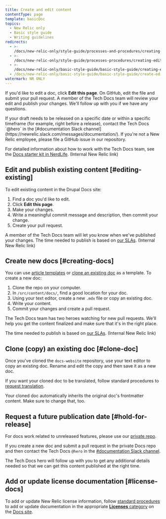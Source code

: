 ```yaml
---
title: Create and edit content
contentType: page
template: basicDoc
topics:
  - New Relic only
  - Basic style guide
  - Writing guidelines
redirects:
  - >-
    /docs/new-relic-only/style-guide/processes-and-procedures/creating-and-editing-content
  - >-
    /docs/new-relic-only/style-guide/processes-procedures/creating-editing-content
  - >-
    /docs/new-relic-only/basic-style-guide/basic-style-guide/creating-editing-content
  - /docs/new-relic-only/basic-style-guide/basic-style-guide/create-edit-content
watermark: NR ONLY
---
```


If you'd like to edit a doc, click **Edit this page**. On GitHub, edit the file and submit your pull request. A member of the Tech Docs team will review your edit and publish your changes. We'll follow up with you if we have any questions.

<Callout variant="important">
  If your draft needs to be released on a specific date or within a specific timeframe (for example, right before a release), contact the Tech Docs `@hero` in the [#documentation Slack channel](https://newrelic.slack.com/messages/documentation/). If you're not a New Relic employee, please file a GitHub issue in our repository.
</Callout>

For detailed information about how to work with the Tech Docs team, see the [Docs starter kit in NerdLife](https://nerdlife.datanerd.us/new-relic/our-departments/product/experience-design/docs-starter-kit). (Internal New Relic link)

## Edit and publish existing content [#editing-existing]

To edit existing content in the Drupal Docs site:

1. Find a doc you'd like to edit.
2. Click **Edit this page**.
3. Make your changes. 
4. Write a meaningful commit message and description, then commit your change.
5. Create your pull request.

A member of the Tech Docs team will let you know when we've published your changes. The time needed to publish is based on [our SLAs](https://nerdlife.datanerd.us/new-relic/our-departments/product/experience-design/docs-starter-kit#jive_content_id_When_should_you_contact_us). (Internal New Relic link)

## Create new docs [#creating-docs]

You can use [article templates](/docs/new-relic-only/tech-writer-style-guide/article-templates) or [clone an existing doc](#clone-doc) as a template. To create a new doc:

1. Clone the repo on your computer.
2. In `/src/content/docs/`, find a good location for your doc.
3. Using your text editor, create a new `.mdx` file or copy an existing doc.
4. Write your content.
5. Commit your changes and create a pull request.

The Tech Docs team has two heroes watching for new pull requests. We'll help you get the content finalized and make sure that it's in the right place.

The time needed to publish is based on [our SLAs](https://nerdlife.datanerd.us/new-relic/docs-starter-kit#jive_content_id_When_should_you_contact_us). (Internal New Relic link)

## Clone (copy) an existing doc [#clone-doc]

Once you've cloned the `docs-website` repository, use your text editor to copy an existing doc. Rename and edit the copy and then save it as a new doc.

If you want your cloned doc to be translated, follow standard procedures to [request translation](/docs/new-relic-only/basic-style-guide/writing-guidelines/manage-translated-docs#request-translation).

Your cloned doc automatically inherits the original doc's frontmatter content. Make sure to change that, too.

## Request a future publication date [#hold-for-release]

For docs work related to unreleased features, please use our [private repo](https://github.com/newrelic/private-docs-site).

If you create a new doc and submit a pull request in the private Docs repo and then contact the Tech Docs `@hero` in the [#documentation Slack channel](https://newrelic.slack.com/messages/documentation/).

The Tech Docs hero will follow up with you to get any additional details needed so that we can get this content published at the right time.

## Add or update license documentation [#license-docs]

To add or update New Relic license information, follow [standard procedures](#editing-workflow) to add or update documentation in the appropriate [**Licenses** category](/docs/licenses) on the [Docs site](https://docs.newrelic.com).
